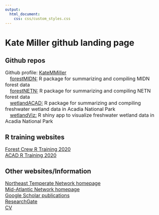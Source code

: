 ```yaml
---
output: 
  html_document:
    css: css/custom_styles.css
---
```

<h1><b>Kate Miller github landing page</b></h1>

<h2>Github repos</h2>
<p style="font-size:16px">
Github profile: <a href="https://github.com/KateMMiller">KateMMiller</a><br>
&emsp;<a href="https://github.com/KateMMiller/forestMIDN">forestMIDN:</a> R package for summarizing and compiling MIDN forest data<br>
&emsp;<a href="https://github.com/KateMMiller/forestNETN">forestNETN:</a> R package for summarizing and compiling NETN forest data<br>
&emsp;<a href="https://github.com/KateMMiller/wetlandACAD">wetlandACAD:</a> R package for summarizing and compiling freshwater wetland data in Acadia National Park<br>
&emsp;<a href="https://github.com/KateMMiller/wetlandViz">wetlandViz:</a> R shiny app to visualize freshwater wetland data in Acadia National Park<br></p>

<h2>R training websites</h2>
<p style="font-size:16px">
<a href="https://github.com/KateMMiller/Forest_Crew_R_Training">Forest Crew R Training 2020</a><br>
<a href="https://github.com/KateMMiller/R_Training">ACAD R Training 2020</a><br></p>

<h2>Other websites/Information</h2>
<p style="font-size:16px">
<a href="https://www.nps.gov/im/netn">Northeast Temperate Network homepage</a><br>
<a href="https://www.nps.gov/im/midn">Mid-Atlantic Network homepage</a><br>
<a href="https://scholar.google.com/citations?hl=en&user=RgRcsHoAAAAJ&view_op=list_works&sortby=pubdate">Google Scholar publications</a><br>
<a href="https://www.researchgate.net/profile/Kathryn_Miller8">ResearchGate</a><br>
<a href="./info/Miller_CV_2020.pdf">CV</a><br></p>